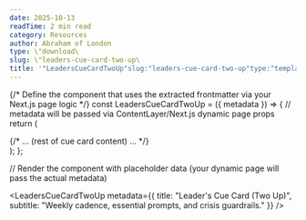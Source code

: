 ```yaml
---
date: 2025-10-13
readTime: 2 min read
category: Resources
author: Abraham of London
type: \"download\
slug: \"leaders-cue-card-two-up\
title: '"LeadersCueCardTwoUp"slug:"leaders-cue-card-two-up"type:"template"slug:"leaders-cue-card-two-up"type:"Download"title:"LeadersCueCardTwoUp"date:2025-10-13author:"AbrahamofLondon"readTime:2minreadcategory:"Resources"'
---
```



{/* Define the component that uses the extracted frontmatter via your Next.js page logic */}
const LeadersCueCardTwoUp = ({ metadata }) => {
// metadata will be passed via ContentLayer/Next.js dynamic page props
return (

<BrandFrame title={metadata.title} subtitle={metadata.subtitle} pageSize="A6" marginsMm={6}>
  <div className="flex flex-col h-full">{/* ... (rest of cue card content) ... */}</div>
</BrandFrame>
); };

// Render the component with placeholder data (your dynamic page will pass the actual metadata)

<LeadersCueCardTwoUp metadata={{ title: "Leader's Cue Card (Two Up)", subtitle: "Weekly cadence, essential prompts, and crisis guardrails." }} />
